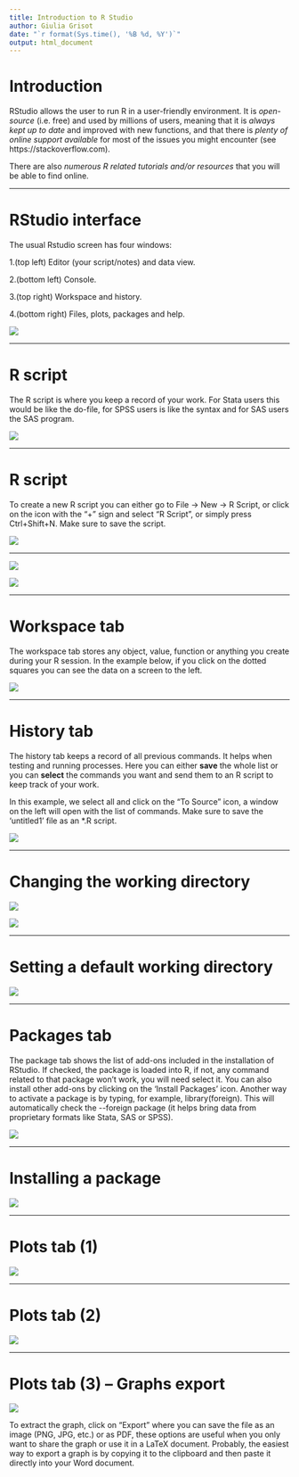 ```yaml
---
title: Introduction to R Studio
author: Giulia Grisot
date: "`r format(Sys.time(), '%B %d, %Y')`"
output: html_document
---
```


# Introduction

RStudio allows the user to run R in a user-friendly environment.
It is *open-source* (i.e. free) and used by millions of users, meaning that it is *always kept up to date* and improved with new functions, and that there is *plenty of online support available* for most of the issues you might encounter (see https://stackoverflow.com).

There are also *numerous R related tutorials and/or resources* that you will be able to find online.

---

# RStudio interface

The usual Rstudio screen has four windows:

1.(top left)  Editor (your script/notes) and data view.

2.(bottom left)  Console.

3.(top right)  Workspace and history.

4.(bottom right)  Files, plots, packages and help.

![](./images/media/image15.jpg)

---

# R script

The R script is where you keep a record of your work. For Stata users
this would be like the do-file, for SPSS users is like the syntax and
for SAS users the SAS program.

![](./images/media/image15.jpg)

---

# R script

To create a new R script you can either go to File -\> New -\> R Script,
or click on the icon with the "+" sign and select "R Script", or simply
press Ctrl+Shift+N. Make sure to save the script.


![](./images/media/image16.jpg)

---


![](./images/media/image17.jpg)

![](./images/media/image18.jpg)

---

# Workspace tab

The workspace tab stores any object, value, function or anything you
create during your R session. In the example below, if you click on the
dotted squares you can see the data on a screen to the left.

![](./images/media/image6.jpg)

---

# History tab 

The history tab keeps a record of all previous commands. It helps when
testing and running processes. Here you can either **save** the whole
list or you can **select** the commands you want and send them to an R
script to keep track of your work.

In this example, we select all and click on the "To Source" icon, a
window on the left will open with the list of commands. Make sure to
save the 'untitled1' file as an \*.R script.

![](./images/media/image10.jpg)

---

# Changing the working directory 

![](./images/media/image11.jpg)

![](./images/media/image12.jpg)

---

# Setting a default working directory

![](./images/media/image13.jpg)

---

# Packages tab 

The package tab shows the list of add-ons included in the installation
of RStudio. If checked, the package is loaded into R, if not, any
command related to that package won't work, you will need select it. You
can also install other add-ons by clicking on the 'Install Packages'
icon. Another way to activate a package is by typing, for example,
library(foreign). This will automatically check the \--foreign package
(it helps bring data from proprietary formats like Stata, SAS or SPSS).

![](./images/media/image19.jpg)

---

# Installing a package 

![](./images/media/image22.jpg)

---

# Plots tab (1) 

![](./images/media/image24.jpg)

---

# Plots tab (2) 

![](./images/media/image25.jpg)

---

# Plots tab (3) -- Graphs export 

![](./images/media/image26.jpg)

To extract the graph, click on "Export"
where you can save the file as an image (PNG, JPG, etc.) or as PDF,
these options are useful when you only want to share the graph or use it
in a LaTeX document. Probably, the easiest way to export a graph is by
copying it to the clipboard and then paste it directly into your Word
document.
